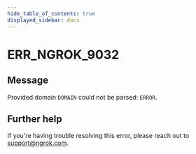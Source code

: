 ```yaml
---
hide_table_of_contents: true
displayed_sidebar: docs
---
```



# ERR_NGROK_9032

## Message

Provided domain `DOMAIN` could not be parsed: `ERROR`.

<ErrorDetails error="err_ngrok_9032" />

## Further help

If you're having trouble resolving this error, please reach out to [support@ngrok.com](mailto:support@ngrok.com?subject=Help%20with%20ERR_NGROK_9032).
